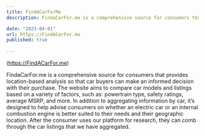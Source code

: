 ```yaml
---
title: FindACarForMe
description: FindaCarFor.me is a comprehensive source for consumers that provides location-based analysis so that car buyers can make an informed decision with their purchase.

date: "2023-04-01"
url: https://FindACarFor.me
published: true
  
---
```



(https://FindACarFor.me)

FindaCarFor.me is a comprehensive source for consumers that provides location-based analysis so that car buyers can make an informed decision with their purchase. The website aims to compare car models and listings based on a variety of factors, such as: powertrain type, safety ratings, average MSRP, and more. In addition to aggregating information by car, it’s designed to help advise consumers on whether an electric car or an internal combustion engine is better suited to their needs and their geographic location. After the consumer uses our platform for research, they can comb through the car listings that we have aggregated.